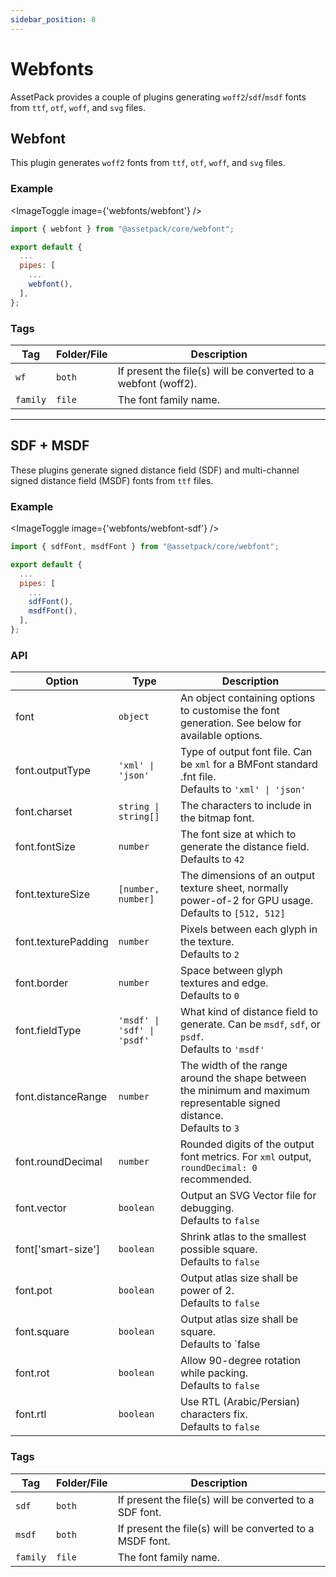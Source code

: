 ```yaml
---
sidebar_position: 8
---
```



# Webfonts

AssetPack provides a couple of plugins generating `woff2`/`sdf`/`msdf` fonts from `ttf`, `otf`, `woff`, and `svg` files.

## Webfont

This plugin generates `woff2` fonts from `ttf`, `otf`, `woff`, and `svg` files.

### Example

<ImageToggle image={'webfonts/webfont'} />

```js
import { webfont } from "@assetpack/core/webfont";

export default {
  ...
  pipes: [
    ...
    webfont(),
  ],
};
```

### Tags

| Tag      | Folder/File | Description                                                    |
| -------- | ----------- | -------------------------------------------------------------- |
| `wf`     | `both`      | If present the file(s) will be converted to a webfont (woff2). |
| `family` | `file`      | The font family name.                                          |

---

## SDF + MSDF

These plugins generate signed distance field (SDF) and multi-channel signed distance field (MSDF) fonts from `ttf` files.

### Example

<ImageToggle image={'webfonts/webfont-sdf'} />

```js
import { sdfFont, msdfFont } from "@assetpack/core/webfont";

export default {
  ...
  pipes: [
    ...
    sdfFont(),
    msdfFont(),
  ],
};
```

### API

| Option               | Type                        | Description                                                                                                                 |
| -------------------- | --------------------------- | --------------------------------------------------------------------------------------------------------------------------- |
| font                 | `object`                    | An object containing options to customise the font generation. See below for available options.                             |
| font.outputType      | `'xml' \| 'json'`           | Type of output font file. Can be `xml` for a BMFont standard .fnt file.<br />Defaults to `'xml' \| 'json'`                  |
| font.charset         | `string \| string[]`        | The characters to include in the bitmap font.                                                                               |
| font.fontSize        | `number`                    | The font size at which to generate the distance field.<br />Defaults to `42`                                                |
| font.textureSize     | `[number, number]`          | The dimensions of an output texture sheet, normally power-of-2 for GPU usage.<br />Defaults to `[512, 512]`                 |
| font.texturePadding  | `number`                    | Pixels between each glyph in the texture.<br />Defaults to `2`                                                              |
| font.border          | `number`                    | Space between glyph textures and edge.<br />Defaults to `0`                                                                 |
| font.fieldType       | `'msdf' \| 'sdf' \| 'psdf'` | What kind of distance field to generate. Can be `msdf`, `sdf`, or `psdf`.<br />Defaults to `'msdf'`                         |
| font.distanceRange   | `number`                    | The width of the range around the shape between the minimum and maximum representable signed distance.<br />Defaults to `3` |
| font.roundDecimal    | `number`                    | Rounded digits of the output font metrics. For `xml` output, `roundDecimal: 0` recommended.                                 |
| font.vector          | `boolean`                   | Output an SVG Vector file for debugging.<br />Defaults to `false`                                                           |
| font\['smart-size'\] | `boolean`                   | Shrink atlas to the smallest possible square.<br />Defaults to `false`                                                      |
| font.pot             | `boolean`                   | Output atlas size shall be power of 2.<br />Defaults to `false`                                                             |
| font.square          | `boolean`                   | Output atlas size shall be square.<br />Defaults to `false                                                                  |
| font.rot             | `boolean`                   | Allow 90-degree rotation while packing.<br />Defaults to `false`                                                            |
| font.rtl             | `boolean`                   | Use RTL (Arabic/Persian) characters fix.<br />Defaults to `false`                                                           |

### Tags

| Tag      | Folder/File | Description                                              |
| -------- | ----------- | -------------------------------------------------------- |
| `sdf`    | `both`      | If present the file(s) will be converted to a SDF font.  |
| `msdf`   | `both`      | If present the file(s) will be converted to a MSDF font. |
| `family` | `file`      | The font family name.                                    |
